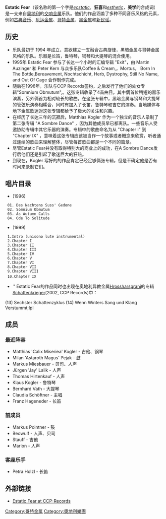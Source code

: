 {{Multiple issues|
{{Copy edit|time=2020-10-19T05:01:33+00:00}}
{{Prose|time=2020-10-19T05:01:33+00:00}}
{{Update|time=2020-10-19T05:01:33+00:00}}
{{BLP unsourced|time=2020-10-19T05:01:33+00:00}}
}}
{{Infobox musical artist
|Name            = Estatic Fear
|Img =  
|Background      = group_or_band
|Origin          = [[奥地利|奥地利]] 
|Genre           = [[交响金属|交响金属]]<br> [[哥特金属|哥特金属]] <br> [[厄运金属|厄运金属]] <br> [[民谣金属|民谣金属]]
|Years_active    = 
|Label           = CCP Records
|URL             = 
|Current_members = 
|Past_members    = 
}}
'''Estatic Fear'''（该名称的第一个字是''[[wiktionary:ecstatic|ecstatic]]''，'''狂喜'''和''[[wiktionary:aesthetic|esthetic]]''，'''美学'''的合成词）是一支来自[[奥地利|奥地利]]的[[交响金属|交响金属]]乐队。他们的作品涵盖了多种不同音乐风格的元素，例如[[古典音乐|古典音乐]]、[[厄运金属|厄运金属]]、[[哥特金属|哥特金属]]、[[黑金属|黑金属]]和[[新民谣|新民谣]]。

== 历史 ==
* 乐队最初于 1994 年成立，意欲建立一支融合古典旋律，黑暗金属与哥特金属风格的乐队。乐器是长笛，鲁特琴，钢琴和大提琴的混合使用。
* 1995年 Estatic Fear 参与了长达一个小时的汇编专辑 "Exit"，由 Martin Auzinger 和 Peter Kern 与众多乐队Coffee & Cream,，Mortus， Born In The Bottle,Bereavement, Nochtschicht, Herb, Dystrophy, Still No Name, and Out Of Cage 合作制作完成。
* 随后在1996年，乐队与CCP Records签约，之后发行了他们的处女专辑"Somnium Obmutum",。这张专辑收录了4首曲目，其中俩首位稍短的器乐演奏，另外俩首为相对较长的歌曲。在这张专辑中，黑暗金属与钢琴和大提琴的管弦乐演奏相糅合，同时有加入了长笛，鲁特琴和吉它的演奏。当地媒体与地下金属歌迷对这张专辑都给予了极大的关注和兴趣。
* 在经历了长达三年的沉寂后，Matthias Kogler 作为一个独立的音乐人录制了第二张专辑 "A Sombre Dance" ，因为其他成员早已都离队。一些音乐人受邀协助专辑中其它乐器的演奏。专辑中的歌曲命名为从 "Chapter I" 到 "Chapter IX" ，意味着这张专辑应该被当作一个故事或者概念来欣赏，听者通过连续的歌曲来理解整体，尽管每首歌曲都是一个不同的篇章。
* 尽管Estatic Fear并没有取得特别大的商业上的成功，在A Sombre Dance发行后他们还是引起了歌迷巨大的狂热。
* 到现在，Kogler 写好的的作品肯定已经足够俩张专辑，但是不确定他是否有时间来录制它们。

== 唱片目录 ==
* ''{{link-en|Somnium Obmutum|Somnium Obmutum}}'' (1996)

  01. Des Nachtens Suss' Gedone
  02. Somnium Obmutum
  03. As Autumn Calls
  04. Ode To Solitude

* ''{{link-en|A Sombre Dance|A Sombre Dance}}'' (1999)

  1.Intro (unisono lute instrumental)
  2.Chapter I
  3.Chapter II
  4.Chapter III
  5.Chapter IV
  6.Chapter V
  7.Chapter VI
  8.Chapter VII
  9.Chapter VIII
  10.Chapter IX 　

* '' Estatic Fear的作品同时也出现在奥地利异教金属[[Hrossharsgrani|Hrossharsgrani]]的专辑 [[Schattenkrieger|Schattenkrieger]](2002, CCP Records)中：
(13) Sechster Schattenzyklus
(14) Wenn Winters Sang und Klang Verstummt;lpl

== 成员 ==
=== 最近阵容 ===
* Matthias 'Calix Miseriea' Kogler - 吉他、钢琴
* Milan 'Astaroth Magus' Pejak - 鼓
* Markus Miesbauer - 贝司、人声
* Jürgen 'Jay' Lalik - 人声
* Thomas Hirtenkauf - 人声
* Klaus Kogler - 鲁特琴
* Bernhard Vath - 大提琴
* Claudia Schöftner - 主唱
* Franz Hageneder - 长笛

=== 前成员 ===
* Markus Pointner - 鼓
* Beowulf - 人声、贝司
* Stauff - 吉他
* Marion - 人声

=== 客座乐手 ===
* Petra Holzl - 长笛

== 外部链接 ==
* [https://web.archive.org/web/20071217181944/http://ccpcom.window.hl-users.com/ccprecords/ef.htm Estatic Fear at CCP-Records]

{{Authority control}}
[[Category:哥特金属|Category:哥特金属]]
[[Category:奧地利樂團|Category:奧地利樂團]]